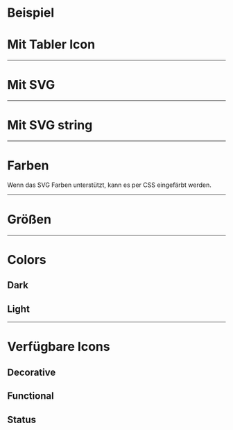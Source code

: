 # Beispiel

<LiveCodeEditor />

# Mit Tabler Icon

<LiveCodeEditor example="tabler" editorCollapsed />

---

# Mit SVG

<LiveCodeEditor example="svg" editorCollapsed />

---

# Mit SVG string

<LiveCodeEditor example="svg-string" editorCollapsed />

---

# Farben

Wenn das SVG Farben unterstützt, kann es per CSS eingefärbt werden.

<LiveCodeEditor example="coloring" editorCollapsed />

---

# Größen

<LiveCodeEditor example="sizes" editorCollapsed />

---

# Colors

## Dark

<LiveCodeEditor example="dark" bgColor="light" editorCollapsed />

## Light

<LiveCodeEditor example="light" bgColor="dark" editorCollapsed />

---

# Verfügbare Icons

## Decorative

<LiveCodeEditor example="decorative" editorCollapsed />

## Functional

<LiveCodeEditor example="functional" editorCollapsed />

## Status

<LiveCodeEditor example="states" editorCollapsed />

